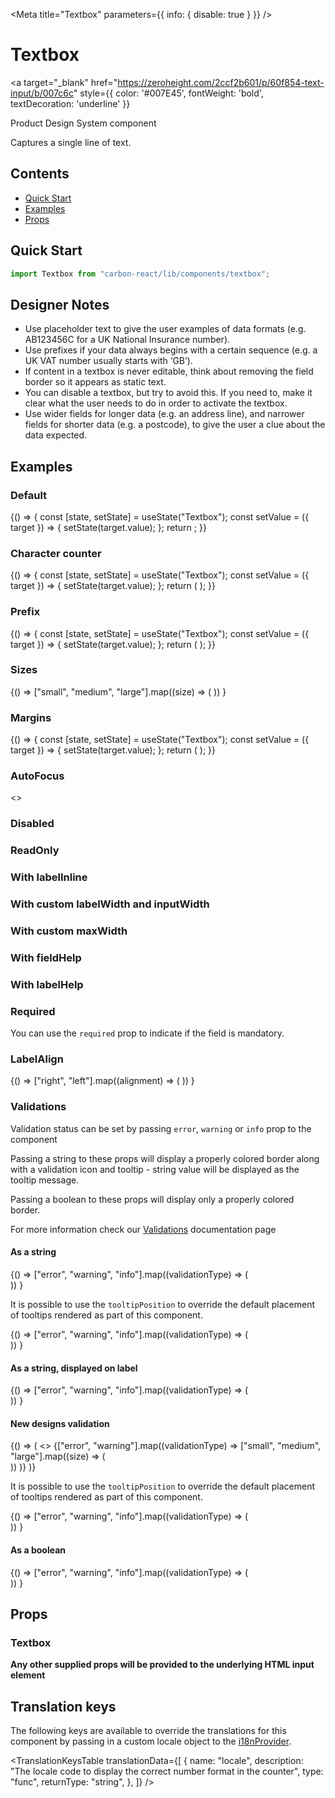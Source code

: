 

<Meta title="Textbox" parameters={{ info: { disable: true } }} />

# Textbox

<a
  target="_blank"
  href="https://zeroheight.com/2ccf2b601/p/60f854-text-input/b/007c6c"
  style={{ color: '#007E45', fontWeight: 'bold', textDecoration: 'underline' }}
>
  Product Design System component 
</a>

Captures a single line of text.

## Contents

- [Quick Start](#quick-start)
- [Examples](#examples)
- [Props](#props)

## Quick Start

```javascript
import Textbox from "carbon-react/lib/components/textbox";
```

## Designer Notes

- Use placeholder text to give the user examples of data formats (e.g. AB123456C for a UK National Insurance number).
- Use prefixes if your data always begins with a certain sequence (e.g. a UK VAT number usually starts with ‘GB’).
- If content in a textbox is never editable, think about removing the field border so it appears as static text.
- You can disable a textbox, but try to avoid this. If you need to, make it clear what the user needs to do in order to activate the textbox.
- Use wider fields for longer data (e.g. an address line), and narrower fields for shorter data (e.g. a postcode), to give the user a clue about the data expected.

## Examples

### Default

<Canvas>
  <Story name="default">
    {() => {
      const [state, setState] = useState("Textbox");
      const setValue = ({ target }) => {
        setState(target.value);
      };
      return <Textbox label="Textbox" value={state} onChange={setValue} />;
    }}
  </Story>
</Canvas>

### Character counter

<Canvas>
  <Story name="character counter">
    {() => {
      const [state, setState] = useState("Textbox");
      const setValue = ({ target }) => {
        setState(target.value);
      };
      return (
        <Textbox
          label="Textbox"
          value={state}
          onChange={setValue}
          characterLimit="10"
          enforceCharacterLimit={false}
          warnOverLimit
        />
      );
    }}
  </Story>
</Canvas>

### Prefix

<Canvas>
  <Story name="prefix">
    {() => {
      const [state, setState] = useState("Textbox");
      const setValue = ({ target }) => {
        setState(target.value);
      };
      return (
        <Textbox
          label="Textbox"
          value={state}
          onChange={setValue}
          prefix="prefix"
        />
      );
    }}
  </Story>
</Canvas>

### Sizes

<Canvas>
  <Story name="sizes">
    {() =>
      ["small", "medium", "large"].map((size) => (
        <Textbox
          key={`Textbox - ${size}`}
          label={`Textbox - ${size}`}
          defaultValue="Textbox"
          size={size}
          mb={2}
        />
      ))
    }
  </Story>
</Canvas>

### Margins

<Canvas>
  <Story name="margins">
    {() => {
      const [state, setState] = useState("Textbox");
      const setValue = ({ target }) => {
        setState(target.value);
      };
      return (
        <Textbox label="Textbox" value={state} onChange={setValue} m={4} />
      );
    }}
  </Story>
</Canvas>

### AutoFocus

<Canvas>
  <Story name="autoFocus" parameters={{ chromatic: { disable: true } }}>
    <>
      <Textbox label="Textbox" value="Textbox" autoFocus />
      <Textbox label="Textbox" value="Textbox" autoFocus />
    </>
  </Story>
</Canvas>

### Disabled

<Canvas>
  <Story name="disabled">
    <Textbox label="Textbox" value="Textbox" disabled />
  </Story>
</Canvas>

### ReadOnly

<Canvas>
  <Story name="readOnly">
    <Textbox label="Textbox" value="Textbox" readOnly />
  </Story>
</Canvas>

### With labelInline

<Canvas>
  <Story name="with labelInline" parameters={{ chromatic: { disable: true } }}>
    <Textbox label="Textbox" value="Textbox" labelInline />
  </Story>
</Canvas>

### With custom labelWidth and inputWidth

<Canvas>
  <Story name="with custom labelWidth and inputWidth">
    <Textbox
      label="Textbox"
      value="Textbox"
      labelInline
      labelWidth={50}
      inputWidth={50}
    />
  </Story>
</Canvas>

### With custom maxWidth

<Canvas>
  <Story name="with custom maxWidth">
    <Textbox
      label="Textbox"
      value="Textbox"
      maxWidth="50%"
    />
  </Story>
</Canvas>

### With fieldHelp

<Canvas>
  <Story name="with fieldHelp">
    <Textbox label="Textbox" value="Textbox" fieldHelp="Help" />
  </Story>
</Canvas>

### With labelHelp

<Canvas>
  <Story name="with labelHelp">
    <Textbox
      label="Textbox"
      value="Textbox"
      labelHelp="Help"
      helpAriaLabel="Help"
    />
  </Story>
</Canvas>

### Required

You can use the `required` prop to indicate if the field is mandatory.

<Canvas>
  <Story name="required">
    <Textbox label="Textbox" value="Textbox" required />
  </Story>
</Canvas>

### LabelAlign

<Canvas>
  <Story name="labelAlign">
    {() =>
      ["right", "left"].map((alignment) => (
        <Textbox
          label="Textbox"
          value="Textbox"
          labelInline
          inputWidth={50}
          key={alignment}
          labelAlign={alignment}
        />
      ))
    }
  </Story>
</Canvas>

### Validations

Validation status can be set by passing `error`, `warning` or `info` prop to the component

Passing a string to these props will display a properly colored border along with a validation icon and tooltip - string value will be displayed as the tooltip message.

Passing a boolean to these props will display only a properly colored border.

For more information check our [Validations](?path=/docs/documentation-validations--page "Validations") documentation page

#### As a string

<Canvas>
  <Story name="validations - string - component">
    {() =>
      ["error", "warning", "info"].map((validationType) => (
        <div key={`${validationType}-string-component`}>
          <Textbox
            label="Textbox"
            value="Textbox"
            {...{ [validationType]: "Message" }}
            mb={2}
          />
          <Textbox
            label="Textbox - readOnly"
            value="Textbox"
            readOnly
            {...{ [validationType]: "Message" }}
            mb={2}
          />
        </div>
      ))
    }
  </Story>
</Canvas>

It is possible to use the `tooltipPosition` to override the default placement of tooltips rendered as part of this component.

<Canvas>
  <Story
    name="validations - string - with tooltipPosition overriden - component"
    parameters={{ chromatic: { disable: true } }}
  >
    {() =>
      ["error", "warning", "info"].map((validationType) => (
        <div key={`${validationType}-string-component`}>
          <Textbox
            label="Textbox"
            value="Textbox"
            {...{ [validationType]: "Message" }}
            mb={2}
            tooltipPosition="bottom"
          />
        </div>
      ))
    }
  </Story>
</Canvas>

#### As a string, displayed on label

<Canvas>
  <Story name="validations - string - label">
    {() =>
      ["error", "warning", "info"].map((validationType) => (
        <div key={`${validationType}-string-label`}>
          <Textbox
            label="Textbox"
            value="Textbox"
            validationOnLabel
            {...{ [validationType]: "Message" }}
            mb={2}
          />
          <Textbox
            label="Textbox - readOnly"
            value="Textbox"
            validationOnLabel
            readOnly
            {...{ [validationType]: "Message" }}
            mb={2}
          />
        </div>
      ))
    }
  </Story>
</Canvas>

#### New designs validation

<Canvas>
  <Story name="validations - string - new design">
    {() => (
      <>
        <CarbonProvider validationRedesignOptIn>
          {["error", "warning"].map((validationType) =>
            ["small", "medium", "large"].map((size) => (
              <div style={{ width: "296px" }} key={`${validationType}-${size}`}>
                <Textbox
                  m={4}
                  label={`${size} - ${validationType}`}
                  defaultValue="Textbox"
                  labelHelp="Hint text (optional)"
                  size={size}
                  {...{ [validationType]: "Message" }}
                />
                <Textbox
                  m={4}
                  label={`readOnly - ${size} - ${validationType}`}
                  defaultValue="Textbox"
                  size={size}
                  labelHelp="Hint text (optional)"
                  readOnly
                  {...{ [validationType]: "Message" }}
                />
              </div>
            ))
          )}
        </CarbonProvider>
      </>
    )}
  </Story>
</Canvas>

It is possible to use the `tooltipPosition` to override the default placement of tooltips rendered as part of this component.

<Canvas>
  <Story
    name="validations - string - with tooltipPosition overriden - label"
    parameters={{ chromatic: { disable: true } }}
  >
    {() =>
      ["error", "warning", "info"].map((validationType) => (
        <div key={`${validationType}-string-label`}>
          <Textbox
            label="Textbox"
            value="Textbox"
            validationOnLabel
            {...{ [validationType]: "Message" }}
            mb={2}
            tooltipPosition="bottom"
          />
        </div>
      ))
    }
  </Story>
</Canvas>

#### As a boolean

<Canvas>
  <Story name="validations - boolean">
    {() =>
      ["error", "warning", "info"].map((validationType) => (
        <div key={`${validationType}-boolean-component`}>
          <Textbox
            label="Textbox"
            value="Textbox"
            {...{ [validationType]: true }}
            mb={2}
          />
          <Textbox
            label="Textbox - readOnly"
            value="Textbox"
            readOnly
            {...{ [validationType]: true }}
            mb={2}
          />
        </div>
      ))
    }
  </Story>
</Canvas>

## Props

### Textbox

<StyledSystemProps of={Textbox} noHeader margin />

**Any other supplied props will be provided to the underlying HTML input element**

## Translation keys

The following keys are available to override the translations for this component by passing in a custom locale object to the
[i18nProvider](https://carbon.sage.com/?path=/story/documentation-i18n--page).

<TranslationKeysTable
  translationData={[
    {
      name: "locale",
      description:
        "The locale code to display the correct number format in the counter",
      type: "func",
      returnType: "string",
    },
  ]}
/>
